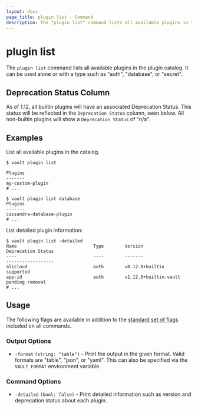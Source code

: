 ```yaml
---
layout: docs
page_title: plugin list - Command
description: The "plugin list" command lists all available plugins in the plugin catalog.
---
```


# plugin list

The `plugin list` command lists all available plugins in the plugin catalog.
It can be used alone or with a type such as "auth", "database", or "secret".

## Deprecation Status Column

As of 1.12, all builtin plugins will have an associated Deprecation
Status. This status will be reflected in the `Deprecation Status` column, seen
below. All non-builtin plugins will show a `Deprecation Status` of "n/a".

## Examples

List all available plugins in the catalog.

```shell-session
$ vault plugin list

Plugins
-------
my-custom-plugin
# ...

$ vault plugin list database
Plugins
-------
cassandra-database-plugin
# ...
```

List detailed plugin information:

```shell-session
$ vault plugin list -detailed
Name                             Type        Version                                          Deprecation Status
----                             ----        -------                                          ------------------
alicloud                         auth        v0.12.0+builtin                                  supported
app-id                           auth        v1.12.0+builtin.vault                            pending removal
# ...
```
## Usage

The following flags are available in addition to the [standard set of
flags](/docs/commands) included on all commands.

### Output Options

- `-format` `(string: "table")` - Print the output in the given format. Valid
  formats are "table", "json", or "yaml". This can also be specified via the
  `VAULT_FORMAT` environment variable.

### Command Options

- `-detailed` `(bool: false)` - Print detailed information such as version and
deprecation status about each plugin.
